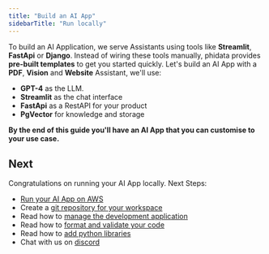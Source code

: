 ```yaml
---
title: "Build an AI App"
sidebarTitle: "Run locally"
---
```


To build an AI Application, we serve Assistants using tools like **Streamlit**, **FastApi** or **Django**. Instead of wiring these tools manually, phidata provides **pre-built templates** to get you started quickly. Let's build an AI App with a **PDF**, **Vision** and **Website** Assistant, we'll use:

- **GPT-4** as the LLM.
- **Streamlit** as the chat interface
- **FastApi** as a RestAPI for your product
- **PgVector** for knowledge and storage

**By the end of this guide you'll have an AI App that you can customise to your use case.**

<Snippet file="setup.mdx" />

<Snippet file="create-ai-app-codebase.mdx" />

<Snippet file="set-openai-key.mdx" />

<Snippet file="serve-ai-app-streamlit.mdx" />

<Snippet file="ai-app-pdf-assistant.mdx" />

<Snippet file="ai-app-image-assistant.mdx" />

<Snippet file="ai-app-website-assistant.mdx" />

<Snippet file="ai-app-add-data.mdx" />

<Snippet file="ai-app-how-this-app-works.mdx" />

<Snippet file="serve-ai-app-fastapi.mdx" />

<Snippet file="ai-app-view-api-endpoints.mdx" />

<Snippet file="ai-app-build-your-ai-product.mdx" />

<Snippet file="ai-app-run-jupyter.mdx" />

<Snippet file="ai-app-delete-local-resources.mdx" />

## Next

Congratulations on running your AI App locally. Next Steps:

- [Run your AI App on AWS](/ai-app/run-aws)
- Create a [git repository for your workspace](/how-to/git-repo)
- Read how to [manage the development application](/how-to/development-app)
- Read how to [format and validate your code](/how-to/format-and-validate)
- Read how to [add python libraries](/how-to/python-libraries)
- Chat with us on [discord](https://discord.gg/4MtYHHrgA8)
